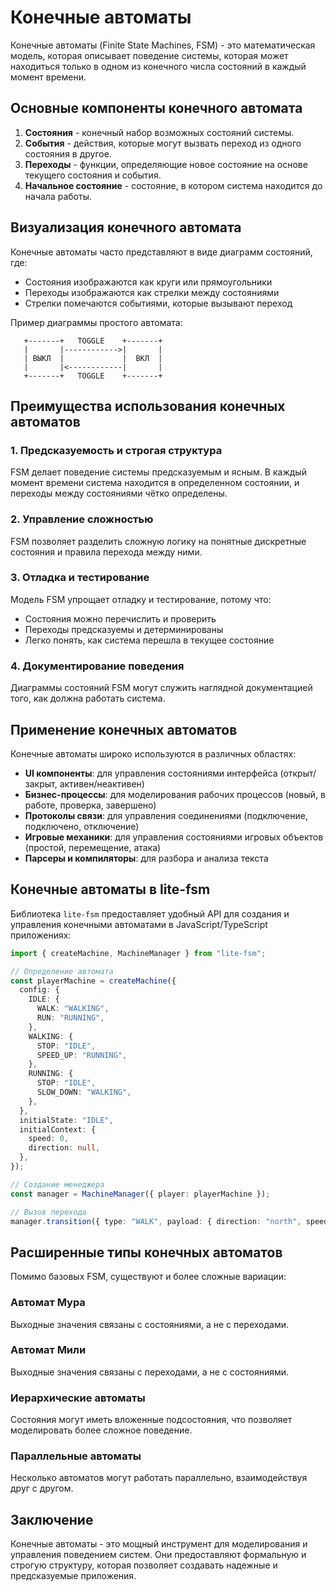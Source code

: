 # Конечные автоматы

Конечные автоматы (Finite State Machines, FSM) - это математическая модель, которая описывает поведение системы, которая может находиться только в одном из конечного числа состояний в каждый момент времени.

## Основные компоненты конечного автомата

1. **Состояния** - конечный набор возможных состояний системы.
2. **События** - действия, которые могут вызвать переход из одного состояния в другое.
3. **Переходы** - функции, определяющие новое состояние на основе текущего состояния и события.
4. **Начальное состояние** - состояние, в котором система находится до начала работы.

## Визуализация конечного автомата

Конечные автоматы часто представляют в виде диаграмм состояний, где:

- Состояния изображаются как круги или прямоугольники
- Переходы изображаются как стрелки между состояниями
- Стрелки помечаются событиями, которые вызывают переход

Пример диаграммы простого автомата:

```
   +-------+   TOGGLE    +-------+
   |       |------------>|       |
   | ВЫКЛ  |             |  ВКЛ  |
   |       |<------------|       |
   +-------+   TOGGLE    +-------+
```

## Преимущества использования конечных автоматов

### 1. Предсказуемость и строгая структура

FSM делает поведение системы предсказуемым и ясным. В каждый момент времени система находится в определенном состоянии, и переходы между состояниями чётко определены.

### 2. Управление сложностью

FSM позволяет разделить сложную логику на понятные дискретные состояния и правила перехода между ними.

### 3. Отладка и тестирование

Модель FSM упрощает отладку и тестирование, потому что:

- Состояния можно перечислить и проверить
- Переходы предсказуемы и детерминированы
- Легко понять, как система перешла в текущее состояние

### 4. Документирование поведения

Диаграммы состояний FSM могут служить наглядной документацией того, как должна работать система.

## Применение конечных автоматов

Конечные автоматы широко используются в различных областях:

- **UI компоненты**: для управления состояниями интерфейса (открыт/закрыт, активен/неактивен)
- **Бизнес-процессы**: для моделирования рабочих процессов (новый, в работе, проверка, завершено)
- **Протоколы связи**: для управления соединениями (подключение, подключено, отключение)
- **Игровые механики**: для управления состояниями игровых объектов (простой, перемещение, атака)
- **Парсеры и компиляторы**: для разбора и анализа текста

## Конечные автоматы в lite-fsm

Библиотека `lite-fsm` предоставляет удобный API для создания и управления конечными автоматами в JavaScript/TypeScript приложениях:

```ts
import { createMachine, MachineManager } from "lite-fsm";

// Определение автомата
const playerMachine = createMachine({
  config: {
    IDLE: {
      WALK: "WALKING",
      RUN: "RUNNING",
    },
    WALKING: {
      STOP: "IDLE",
      SPEED_UP: "RUNNING",
    },
    RUNNING: {
      STOP: "IDLE",
      SLOW_DOWN: "WALKING",
    },
  },
  initialState: "IDLE",
  initialContext: {
    speed: 0,
    direction: null,
  },
});

// Создание менеджера
const manager = MachineManager({ player: playerMachine });

// Вызов перехода
manager.transition({ type: "WALK", payload: { direction: "north", speed: 3 } });
```

## Расширенные типы конечных автоматов

Помимо базовых FSM, существуют и более сложные вариации:

### Автомат Мура

Выходные значения связаны с состояниями, а не с переходами.

### Автомат Мили

Выходные значения связаны с переходами, а не с состояниями.

### Иерархические автоматы

Состояния могут иметь вложенные подсостояния, что позволяет моделировать более сложное поведение.

### Параллельные автоматы

Несколько автоматов могут работать параллельно, взаимодействуя друг с другом.

## Заключение

Конечные автоматы - это мощный инструмент для моделирования и управления поведением систем. Они предоставляют формальную и строгую структуру, которая позволяет создавать надежные и предсказуемые приложения.
